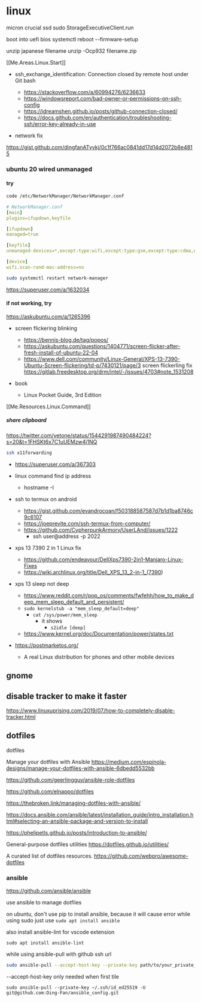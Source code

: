# linux

micron crucial ssd
sudo StorageExecutiveClient.run

boot into uefi bios
systemctl reboot --firmware-setup

unzip japanese filename
unzip -Ocp932 filename.zip

[[Me.Areas.Linux.Start]]

- ssh_exchange_identification: Connection closed by remote host under Git bash

  - https://stackoverflow.com/a/60994276/6236633
  - https://windowsreport.com/bad-owner-or-permissions-on-ssh-config
  - https://idreamshen.github.io/posts/github-connection-closed/
  - https://docs.github.com/en/authentication/troubleshooting-ssh/error-key-already-in-use

- network fix

https://gist.github.com/dingfanATyykj/0c1f766ac0841dd17d14d2072b8e4815

### ubuntu 20 wired unmanaged

#### try

```sh
code /etc/NetworkManager/NetworkManager.conf
```

```yaml
# NetworkManager.conf
[main]
plugins=ifupdown,keyfile

[ifupdown]
managed=true

[keyfile]
unmanaged-devices=*,except:type:wifi,except:type:gsm,except:type:cdma,except:type:wwan,except:type:ethernet,except:type:vlan

[device]
wifi.scan-rand-mac-address=no

```

```sh
sudo systemctl restart network-manager
```

https://superuser.com/a/1632034

#### if not working, try

https://askubuntu.com/a/1265396

- screen flickering blinking

  - https://bennis-blog.de/tag/popos/
  - https://askubuntu.com/questions/1404771/screen-flicker-after-fresh-install-of-ubuntu-22-04
  - https://www.dell.com/community/Linux-General/XPS-13-7390-Ubuntu-Screen-flickering/td-p/7430121/page/3
    screen flickerling fix
    https://gitlab.freedesktop.org/drm/intel/-/issues/4703#note_1531208

- book
  - Linux Pocket Guide, 3rd Edition

[[Me.Resources.Linux.Command]]

##### share clipboard

<https://twitter.com/yetone/status/1544291987490484224?s=20&t=1FHSKt6x7C1uUEMzw4j1NQ>

```sh
ssh x11forwarding
```

- <https://superuser.com/a/367303>

- linux command find ip address

  - hostname -I

- ssh to termux on android

  - <https://gist.github.com/evandrocoan/f503188587587d7b1d1ba8746c9c6107>
  - <https://joeprevite.com/ssh-termux-from-computer/>
  - <https://github.com/CypherpunkArmory/UserLAnd/issues/1222>
    - ssh user@address -p 2022

- xps 13 7390 2 in 1 Linux fix

  - <https://github.com/endeavour/DellXps7390-2in1-Manjaro-Linux-Fixes>
  - <https://wiki.archlinux.org/title/Dell_XPS_13_2-in-1_(7390>)

- xps 13 sleep not deep

  - <https://www.reddit.com/r/pop_os/comments/fwfehh/how_to_make_deep_mem_sleep_default_and_persistent/>
  - `sudo kernelstub -a "mem_sleep_default=deep"`
    - `cat /sys/power/mem_sleep`
      - it shows
        - `s2idle [deep]`
  - <https://www.kernel.org/doc/Documentation/power/states.txt>

- <https://postmarketos.org/>
  - A real Linux
    distribution
    for phones
    and other mobile devices

## gnome

## disable tracker to make it faster

https://www.linuxuprising.com/2019/07/how-to-completely-disable-tracker.html

## dotfiles

dotfiles

Manage your dotfiles with Ansible
https://medium.com/espinola-designs/manage-your-dotfiles-with-ansible-6dbedd5532bb

https://github.com/geerlingguy/ansible-role-dotfiles

https://github.com/elnappo/dotfiles

https://thebroken.link/managing-dotfiles-with-ansible/

https://docs.ansible.com/ansible/latest/installation_guide/intro_installation.html#selecting-an-ansible-package-and-version-to-install

https://phelipetls.github.io/posts/introduction-to-ansible/

General-purpose dotfiles utilities
https://dotfiles.github.io/utilities/

A curated list of dotfiles resources.
https://github.com/webpro/awesome-dotfiles

### ansible

https://github.com/ansible/ansible

use ansible to manage dotfiles

on ubuntu, don't use pip to install ansible, because it will cause error while using sudo
just use `sudo apt install ansible`

also install ansible-lint for vscode extension

`sudo apt install ansible-lint`

while using ansible-pull with github ssh url

```sh
sudo ansible-pull --accept-host-key --private-key path/to/your_private_key -U git@github.com:Ding-Fan/ansible_config.git
```

--accept-host-key only needed when first tile

`sudo ansible-pull --private-key ~/.ssh/id_ed25519 -U git@github.com:Ding-Fan/ansible_config.git
`
